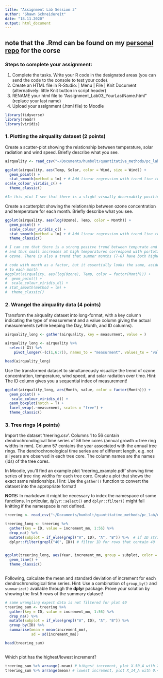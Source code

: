 ```yaml
---
title: "Assignment Lab Session 3"
author: "Shawn Schneidereit"
date: "18.11.2020"
output: html_document
---
```


## **note** that the .Rmd can be found on my [personal repo](https://github.com/schneidereits/Quantitative_Methods_HU/tree/main/assignments) for the corse

### Steps to complete your assignment:

1. Complete the tasks. Write your R code in the designated areas (you can send the code to the console to test your code).
2. Create an HTML file in R-Studio: | Menu | File | Knit Document (alternatively: little Knit button in script header)
3. RENAME your html file to "Assignment_Lab03_YourLastName.html" (replace your last name)
4. Upload your assignment (.html file) to Moodle

```r
library(tidyverse)
library(readr)
library(viridis)
```

### 1. Plotting the airquality dataset (2 points)

Create a scatter-plot showing the relationship between temperature, solar radiation and wind speed. Briefly describe what you see.

```r
airquality <- read_csv("~/Documents/humbolt/quantitative_methods/pc_lab/data/airquality_output.csv")

ggplot(airquality, aes(Temp, Solar, color = Wind, size = Wind)) +
  geom_point() +
  stat_smooth(method = lm) + # Add linear regression with trend line to help visualize trend between radiaiton and temp
scale_colour_viridis_c() +
  theme_classic()

#In this plot I see that there is a slight visually decernabily positive trend between solar radiation and tempurature. There also seems to be stronger winds at low temperatures and solar radiation also seem to be less variable at higher temperatures than at lower temperatures.

```

Create a scatterplot showing the relationship between ozone concentration and temperature for each month. Briefly describe what you see.

```r

ggplot(airquality, aes(log(Ozone), Temp, color = Month)) +
  geom_point() +
  scale_colour_viridis_c() + 
  stat_smooth(method = lm) + # Add linear regression with trend line to help visualize trend between temp and ozone
  theme_classic()

# I can see that there is a strong positve trend between tempurate and ozone. note that ozone is on a log transformed scale
# and thus small increases at high tempuratures correspond with portotinally very large increases in measured    
# ozone. There is also a trend that summer months (7-8) have both higher temperatures and ozone levels. 

# code with month as a factor, but it essentially looks the same, aside from the linear regression being applied individually
# to each month
#ggplot(airquality, aes(log(Ozone), Temp, color = factor(Month))) +
#  geom_point() +
#  scale_colour_viridis_d() +
# stat_smooth(method = lm) +
#  theme_classic()

```

### 2. Wrangel the airquality data (4 points)

Transform the airquality dataset into long-format, with a key column indicating the type of measurement and a value column giving the actual measurements (while keeping the Day, Month, and ID columns).

```r

airquality_long <- gather(airquality, key = measurment, value = )

airquality_long <- airquality %>% 
  select(-X1) %>% 
    pivot_longer(-(c(1,6:7)), names_to = "measurment", values_to = "value") 

head(airquality_long)


```

Use the transformed dataset to simultaneously visualize the trend of ozone concentration, temperature, wind speed, and solar radiation over time. Hint: The ID column gives you a sequential index of measurement!

```r

ggplot(airquality_long, aes(Month, value, color = factor(Month))) +
  geom_point() +
   scale_colour_viridis_d() +
  geom_boxplot(notch = T) +
  facet_wrap(.~measurment, scales = "free") +
  theme_classic()


```

### 3. Tree rings (4 points)

Import the dataset 'treering.csv'. Columns  1 to 56 contain dendrochronological time series of 56 tree cores (annual growth = tree ring widths in mm). Column 57 contains the year associated with the annual tree rings. The dendrochronological time series are of different length, e.g. not all years are observed in each tree core. The column names are the names (ids) of the tree cores.

In Moodle, you'll find an example plot 'treering_example.pdf' showing time series of tree ring widths for each tree core. Create a plot that shows the exact same relationships. Hint: Use the `gather()` function to convert the dataset into the appropriate format!

**NOTE:** In markdown it might be necessary to index the namespace of some functions. In prticular, `dplyr::select()` and `dplyr::filter()` might fail knitting if the namespace is not defined.

```r
treering <- read_csv("~/Documents/humbolt/quantitative_methods/pc_lab/data/treering.csv")

treering_long <- treering %>% 
  gather(key = ID, value = increment_mm, 1:56) %>% 
  drop_na() %>% 
  mutate(subplot = if_else(grepl("A", ID), "A", "B")) %>%  # if ID string contains A then subplot = A, else B
  dplyr::filter(grepl("40", ID)) # filter ID for rows that contain 40
  

ggplot(treering_long, aes(Year, increment_mm, group = subplot, color = subplot)) +
  geom_line() +
  theme_classic()
  

```

Following, calculate the mean and standard deviation of increment for each dendrochronological time series. Hint: Use a combination of `group_by()` and `summarize()` available through the **dplyr** package. Prove your solution by showing the first 5 rows of the summary dataset!

```r

# same wrangling expect data is not filtered for plot 40
treering_sum <- treering %>% 
  gather(key = ID, value = increment_mm, 1:56) %>% 
  drop_na() %>% 
  mutate(subplot = if_else(grepl("A", ID), "A", "B")) %>% 
  group_by(ID) %>% 
  summarise(mean = mean(increment_mm),
            sd = sd(increment_mm))

head(treering_sum)
 

```

Which plot has the highest/lowest increment?

```r
treering_sum %>% arrange(-mean) # hihgest increment, plot X-50_A with 2.04
treering_sum %>% arrange(mean) # lowest increment, plot X_14_A with 0.48

```

